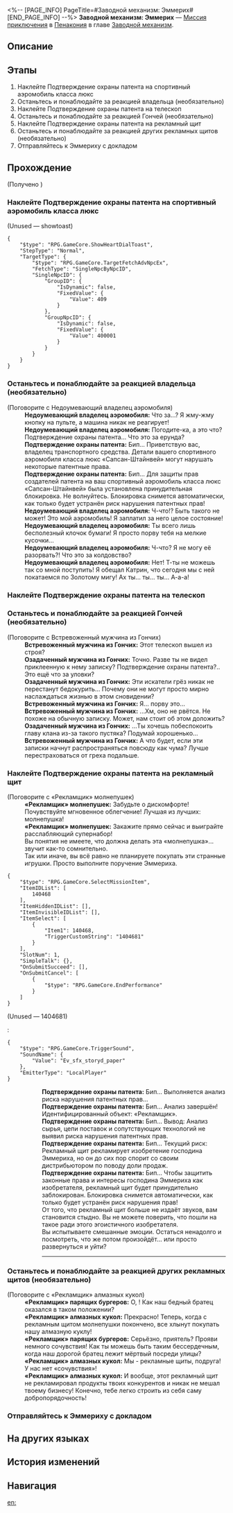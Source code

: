 <%-- [PAGE_INFO]
PageTitle=#Заводной механизм: Эммерих#
[END_PAGE_INFO] --%>
{{Дополнить|Диалоги.}}
{{Миссия Инфобокс
|id              = 4240309
|Название        = 
|Изображение     = Миссия Заводной механизм Эммерих.png
|Тип             = Миссия приключения
|Событие         = 
|Глава           = Заводной механизм
|Условия         = Завершена [[Миссия Освоения]] «[[Ночь по имени Нежность]]»
|Персонажи       = «Рекламщик» алмазных кукол; «Рекламщик» молнепушек; «Рекламщик» парящих бургеров; Встревоженный мужчина из Гончих; Недоумевающий владелец аэромобиля; Озадаченный мужчина из Гончих; Первопроходец; Подтверждение охраны патента
|СтартЛокация    = [[Пенакония]] — [[Золотой миг]]
|Мир             = Пенакония
|Предыдущая      = 
|Следующая       = 
|Награды         = Опыт Освоения*100; Звёздный нефрит*10; Очищенный эфир*3; Часокредиты*180; Кредиты*20 000
}}
'''Заводной механизм: Эммерих''' — [[Миссия приключения]] в [[Пенакония]] в главе [[Заводной механизм]].

==Описание==
{{Описание|<!--официальное описание из Перекрёстка судеб-->}}

==Этапы==
# Наклейте Подтверждение охраны патента на спортивный аэромобиль класса люкс
# Останьтесь и понаблюдайте за реакцией владельца (необязательно)
# Наклейте Подтверждение охраны патента на телескоп
# Останьтесь и понаблюдайте за реакцией Гончей (необязательно)
# Наклейте Подтверждение охраны патента на рекламный щит
# Останьтесь и понаблюдайте за реакцией других рекламных щитов (необязательно)
# Отправляйтесь к Эммериху с докладом

==Прохождение==
{{Дополнить}}

;(Получено {{Предмет|Подтверждение охраны патента|20|x=1}})
{{Диалог Конец}}

===Наклейте Подтверждение охраны патента на спортивный аэромобиль класса люкс===
{{Описание миссии|тип=Миссия приключения|локация=Золотой миг|Тик-так! Покрутите стрелки... Тик-так!<br />Исследуйте сознание людей, они ждут этого. Помогите им раскрыть свою истинную сущность.}}
{{Диалог Начало}}


;(Unused &mdash; showtoast)
<pre>{
	"$type": "RPG.GameCore.ShowHeartDialToast",
	"StepType": "Normal",
	"TargetType": {
		"$type": "RPG.GameCore.TargetFetchAdvNpcEx",
		"FetchType": "SingleNpcByNpcID",
		"SingleNpcID": {
			"GroupID": {
				"IsDynamic": false,
				"FixedValue": {
					"Value": 409
				}
			},
			"GroupNpcID": {
				"IsDynamic": false,
				"FixedValue": {
					"Value": 400001
				}
			}
		}
	}
}</pre>

{{Диалог Конец}}

===Останьтесь и понаблюдайте за реакцией владельца (необязательно)===
{{Диалог Начало}}

;(Поговорите с Недоумевающий владелец аэромобиля)
:'''Недоумевающий владелец аэромобиля:''' Что за...? Я жму-жму кнопку на пульте, а машина никак не реагирует!
:'''Недоумевающий владелец аэромобиля:''' Погодите-ка, а это что? Подтверждение охраны патента... Что это за ерунда?
:'''Подтверждение охраны патента:''' Бип... Приветствую вас, владелец транспортного средства. Детали вашего спортивного аэромобиля класса люкс «Сапсан-Штайнвей» могут нарушать некоторые патентные права.
:'''Подтверждение охраны патента:''' Бип... Для защиты прав создателей патента на ваш спортивный аэромобиль класса люкс «Сапсан-Штайнвей» была установлена принудительная блокировка. Не волнуйтесь. Блокировка снимется автоматически, как только будет устранён риск нарушения патентных прав!
:'''Недоумевающий владелец аэромобиля:''' Ч-что!? Быть такого не может! Это мой аэромобиль! Я заплатил за него целое состояние!
:'''Недоумевающий владелец аэромобиля:''' Ты всего лишь бесполезный клочок бумаги! Я просто порву тебя на мелкие кусочки...
:'''Недоумевающий владелец аэромобиля:''' Ч-что? Я не могу её разорвать?! Что это за колдовство?
:'''Недоумевающий владелец аэромобиля:''' Нет! Т-ты не можешь так со мной поступить! Я обещал Катрин, что сегодня мы с ней покатаемся по Золотому мигу! Ах ты... ты... ты... А-а-а!
{{Диалог Конец}}

===Наклейте Подтверждение охраны патента на телескоп===
{{Диалог Начало}}


{{Диалог Конец}}

===Останьтесь и понаблюдайте за реакцией Гончей (необязательно)===
{{Диалог Начало}}

;(Поговорите с Встревоженный мужчина из Гончих)
:'''Встревоженный мужчина из Гончих:''' Этот телескоп вышел из строя?
:'''Озадаченный мужчина из Гончих:''' Точно. Разве ты не видел приклеенную к нему записку? Подтверждение охраны патента?.. Это ещё что за уловки?
:'''Озадаченный мужчина из Гончих:''' Эти искатели грёз никак не перестанут бедокурить... Почему они не могут просто мирно наслаждаться жизнью в этом сновидении?
:'''Встревоженный мужчина из Гончих:''' Я... порву это...
:'''Встревоженный мужчина из Гончих:''' ...Хм, оно не рвётся. Не похоже на обычную записку. Может, нам стоит об этом доложить?
:'''Озадаченный мужчина из Гончих:''' ...Ты хочешь побеспокоить главу клана из-за такого пустяка? Подумай хорошенько...
:'''Встревоженный мужчина из Гончих:''' А что будет, если эти записки начнут распространяться повсюду как чума? Лучше перестраховаться от греха подальше.
{{Диалог Конец}}

===Наклейте Подтверждение охраны патента на рекламный щит===
{{Диалог Начало}}

;(Поговорите с «Рекламщик» молнепушек)
:'''«Рекламщик» молнепушек:''' Забудьте о дискомфорте! Почувствуйте мгновенное облегчение! Лучшая из лучших: молнепушка!
:'''«Рекламщик» молнепушек:''' Закажите прямо сейчас и выиграйте расслабляющий супернабор!
:Вы понятия не имеете, что должна делать эта «молнепушка»... звучит как-то сомнительно.
:Так или иначе, вы всё равно не планируете покупать эти странные игрушки. Просто выполните поручение Эммериха.
<pre>{
	"$type": "RPG.GameCore.SelectMissionItem",
	"ItemIDList": [
		140468
	],
	"ItemHiddenIDList": [],
	"ItemInvisibleIDList": [],
	"ItemSelect": [
		{
			"Item1": 140468,
			"TriggerCustomString": "1404681"
		}
	],
	"SlotNum": 1,
	"SimpleTalk": {},
	"OnSubmitSucceed": [],
	"OnSubmitCancel": [
		{
			"$type": "RPG.GameCore.EndPerformance"
		}
	]
}</pre>
;(Unused &mdash; 1404681)
:{{Black Screen|«Шлёп» - и вы наклеили на рекламный щит Подтверждение охраны патента. Щит падает, хотя вы были уверены, что едва притронулись к нему.}}
:<pre>{
	"$type": "RPG.GameCore.TriggerSound",
	"SoundName": {
		"Value": "Ev_sfx_storyd_paper"
	},
	"EmitterType": "LocalPlayer"
}</pre>
::'''Подтверждение охраны патента:''' Бип... Выполняется анализ риска нарушения патентных прав...
::'''Подтверждение охраны патента:''' Бип... Анализ завершён! Идентифицированный объект: «Рекламщик».
::'''Подтверждение охраны патента:''' Бип... Вывод: Анализ сырья, цепи поставок и сопутствующих технологий не выявил риска нарушения патентных прав.
::'''Подтверждение охраны патента:''' Бип... Текущий риск: Рекламный щит рекламирует изобретение господина Эммериха, но он до сих пор спорит со своим дистрибьютором по поводу доли продаж.
::'''Подтверждение охраны патента:''' Бип... Чтобы защитить законные права и интересы господина Эммериха как изобретателя, рекламный щит будет принудительно заблокирован. Блокировка снимется автоматически, как только будет устранён риск нарушения прав!
::От того, что рекламный щит больше не издаёт звуков, вам становится стыдно. Вы не можете поверить, что пошли на такое ради этого эгоистичного изобретателя.
::Вы испытываете смешанные эмоции. Остаться ненадолго и посмотреть, что же потом произойдёт... или просто развернуться и уйти?
::----
{{Диалог Конец}}

===Останьтесь и понаблюдайте за реакцией других рекламных щитов (необязательно)===
{{Диалог Начало}}


;(Поговорите с «Рекламщик» алмазных кукол)
:'''«Рекламщик» парящих бургеров:''' О, {{Rubi|Великая|Эон Гармонии}}! Как наш бедный братец оказался в таком положении?
:'''«Рекламщик» алмазных кукол:''' Прекрасно! Теперь, когда с рекламным щитом молнепушки покончено, все хлынут покупать нашу алмазную куклу!
:'''«Рекламщик» парящих бургеров:''' Серьёзно, приятель? Прояви немного сочувствия! Как ты можешь быть таким бессердечным, когда наш дорогой братец лежит мёртвый посреди улицы?
:'''«Рекламщик» алмазных кукол:''' Мы - рекламные щиты, подруга! У нас нет «сочувствия»!
:'''«Рекламщик» алмазных кукол:''' И вообще, этот рекламный щит не рекламировал продукты твоих конкурентов и никак не мешал твоему бизнесу! Конечно, тебе легко строить из себя саму добропорядочность!
{{Диалог Конец}}

===Отправляйтесь к Эммериху с докладом===
{{Диалог Начало}}
{{Диалог Конец}}

==На других языках==
{{На других языках
|en   = Clockwork: Emmrich
|zhs  = 钟表把戏：艾默里奇
|zht  = 鐘錶把戲：艾默里奇
|ja   = クロックトリック：エムリッヒ
|ko   = 시계 트릭: 엠리히
|es   = Trucorreloj: Emmrich
|fr   = Pouvoir de la Pendule&nbsp;: Emmrich
|ru   = Заводной механизм: Эммерих
|th   = กลนาฬิกา: Emmrich
|vi   = Thủ Thuật Đồng Hồ: Emmrich
|de   = Uhrwerk: Emmrich
|id   = Clockwork: Emmrich
|pt   = Truquelógio: Emmrich
}}

==История изменений==
{{История изменений|3.5}}

==Навигация==
{{Миссия приключения Навбокс|Глава }}

[[en:]]
